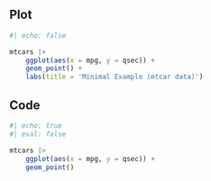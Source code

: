 ::: panel-tabset
## Plot

```r
#| echo: false

mtcars |>
    ggplot(aes(x = mpg, y = qsec)) +
    geom_point() +
    labs(title = 'Minimal Example (mtcar data)')

```

## Code

```r
#| echo: true
#| eval: false

mtcars |>
    ggplot(aes(x = mpg, y = qsec)) +
    geom_point()

```
:::



